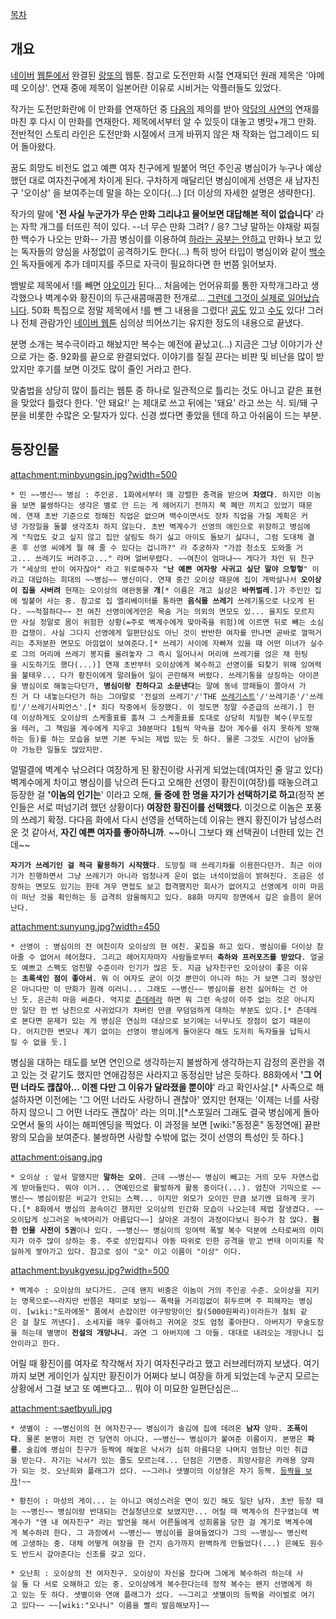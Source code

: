 [[목차]]

== 개요 ==
[[네이버]] [[웹툰]]에서 완결된 [[랑또]]의 웹툰. 참고로 도전만화 시절 연재되던 원래 제목은 '야메떼 오이상'. 연재 중에 제목이 일본어란 이유로 시비거는 악플러들도 있었다.

작가는 도전만화란에 이 만화를 연재하던 중 [[다음]]의 제의를 받아 [[악당의 사연]]의 연재를 마친 후 다시 이 만화를 연재한다. 제목에서부터 알 수 있듯이 대놓고 병맛+개그 만화. 전반적인 스토리 라인은 도전만화 시절에서 크게 바뀌지 않은 채 작화는 업그레이드 되어 돌아왔다.

꿈도 희망도 비전도 없고 예쁜 여자 친구에게 빌붙어 먹던 주인공 병심이가 누구나 예상했던 대로 여자친구에게 차이게 된다. 구차하게 매달리던 병심이에게 선영은 새 남자친구 '오이상' 을 보여주는데 말을 하는 오이다(...) [더 이상의 자세한 설명은 생략한다].

작가의 말에 ''''전 사실 누군가가 무슨 만화 그리냐고 물어보면 대답해본 적이 없습니다'''' 라는 자학 개그를 터뜨린 적이 있다. --너 무슨 만화 그려? / 응? 그냥 말하는 야채랑 찌질한 백수가 나오는 만화-- 가끔 병심이를 이용하여 [[하라는 공부는 안하고]] 만화나 보고 있는 독자들의 양심을 사정없이 공격하기도 한다(...) 특히 방어 타입이 병심이와 같이 [[백수]]인 독자들에게 추가 데미지를 주므로 자극이 필요하다면 한 번쯤 읽어보자.

뱀발로 제목에서 !를 빼면 [[야오이]]가 된다... 처음에는 언어유희를 통한 자학개그라고 생각했으나 벽계수와 황진이의 두근새콤매콤한 전개로... [[그런데 그것이 실제로 일어났습니다]]. 50화 특집으로 정말 제목에서 !를 뺀 그 내용을 그렸다! [[공]]도 있고 [[수]]도 있다! 그러나 전체 관람가인 [[네이버 웹툰]] 심의상 띄어쓰기는 유지한 정도의 내용으로 끝냈다. 

분명 소개는 복수극이라고 해놨지만 복수는 예전에 끝났고(...) 지금은 그냥 이야기가 산으로 가는 중. 92화를 끝으로 완결되었다. 이야기를 질질 끈다는 비판 및 비난을 많이 받았지만 후기를 보면 이것도 많이 줄인 거라고 한다.

맞춤법을 상당히 많이 틀리는 웹툰 중 하나로 일관적으로 틀리는 것도 아니고 같은 표현을 맞았다 틀렸다 한다. '안 돼요!' 는 제대로 쓰고 뒤에는 '돼요' 라고 쓰는 식. 되/돼 구분을 비롯한 수많은 오·탈자가 있다. 신경 썼다면 좋았을 텐데 하고 아쉬움이 드는 부분.

== 등장인물 ==
attachment:minbyungsin.jpg?width=500
 * 민 ~~병신~~ 병심 : 주인공. 1화에서부터 꽤 강렬한 충격을 받으며 '''차였다'''. 하지만 이놈을 보면 불쌍하다는 생각은 별로 안 드는 게 헤어지기 전까지 쭉 폐만 끼치고 있었기 때문에. 연재 초반 기준으로 정해진 직업은 없으며 백수이면서도 장차 직업을 가질 계획은 커녕 가정일을 돌볼 생각조차 하지 않는다. 초반 벽계수가 선영의 애인으로 위장하고 병심에게 "직업도 갖고 싶지 않고 집안 살림도 하기 싫고 아이도 돌보기 싫다니, 그럼 도대체 결혼 후 선영 씨에게 뭘 해 줄 수 있다는 겁니까?" 라 추궁하자 "가끔 청소도 도와줄 거고... 쓰레기도 버려주고..." 라며 얼버무렸다. ~~여친이 엄마냐~~ 게다가 차인 뒤 친구가 "세상의 반이 여자잖아" 라고 위로해주자 "'''난 예쁜 여자랑 사귀고 싶단 말야 으헣헣'''" 이라고 대답하는 희대의 ~~병심~~ 병신이다. 연재 중간 오이상 때문에 집이 개박살나서 '''오이상이 집을 사버려''' 현재는 오이상의 애완동물 '''개'''[* 이름은 개고 실상은 '''바퀴벌레'''.]가 주인인 집에 빌붙어 사는 중. 참고로 집 엘리베이터를 통하면 '''음식물 쓰레기''' 쓰레기통으로 나오게 된다. ~~적절하다~~ 전 여친 선영이에게만은 목숨 거는 의외의 면모도 있... 을지도 모르지만 사실 정말로 몸이 위험한 상황(=주로 벽계수에게 맞아죽을 위험)에 이르면 뒤로 빼는 소심한 겁쟁이. 사실 그다지 선영에게 일편단심도 아닌 것이 반반한 여자를 만나면 곧바로 껄떡거리는 추저분한 면모도 아낌없이 보여준다.[* 쓰레기 사이에 자빠져 있을 때 어떤 미녀가 실수로 그의 머리에 쓰레기 봉지를 올려놓자 그 즉시 일어나서 머리에 쓰레기를 얹은 채 헌팅을 시도하기도 했다(...)] 연재 초반부터 오이상에게 복수하고 선영이를 되찾기 위해 잉여력을 불태우... 다가 황진이에게 말려들어 일이 곤란해져 버렸다. 쓰레기통을 상징하는 아이콘을 병심이로 해놓는다던가, '''병심이랑 친하다고 소문낸다'''는 말에 동네 깡패들이 쫄아서 가진 거 다 내놓는다던가 하는 그야말로 '전설의 쓰레기'/'THE [[쓰레기스트]]'/'쓰레기준'/'쓰레킹'/'쓰레기사피언스'.[* 죄다 작중에서 등장했다. 이 정도면 정말 수준급의 쓰레기.] 헌데 이상하게도 오이상의 스케줄표를 훔쳐 그 스케줄표를 토대로 상당히 치밀한 복수(무도장을 테러, 그 책임을 계수에게 지우고 30분마다 1팀씩 약속을 잡아 계수를 쉬지 못하게 방해하는 등)를 하는 모습을 보면 기본 두뇌는 제법 있는 듯 하다. 물론 그것도 시간이 남아돌아 가능한 일들도 많았지만.

얼떨결에 벽계수 낚으려다 여장하게 된 황진이랑 사귀게 되었는데(여자인 줄 알고 있다) 벽계수에게 차이고 병심이를 낚으려 든다고 오해한 선영이 황진이(여장)를 때놓으려고 등장한 걸 ''''이놈의 인기는'''' 이라고 오해, '''둘 중에 한 명을 자기가 선택하기로 하고'''(정작 본인들은 서로 떠넘기려 했던 상황이다) '''여장한 황진이를 선택했다'''. 이것으로 이놈은 포풍의 쓰레기 확정. 다다음 화에서 다시 선영을 선택하는데 이유는 왠지 황진이가 남성스러운 것 같아서, '''자긴 예쁜 여자를 좋아하니까'''. ~~아니 그보다 왜 선택권이 너한테 있는 건데~~

 '''자기가 쓰레기인 걸 적극 활용하기 시작했다'''. 도망칠 때 쓰레기차를 이용한다던가. 최근 이야기가 진행하면서 그냥 쓰레기가 아니라 엄청나게 운이 없는 녀석이었음이 밝혀진다. 조금은 성장하는 면모도 있기는 한데 겨우 면접도 보고 합격했지만 회사가 없어지고 선영에게 이미 마음이 떠난 것을 확인하는 등 급격히 암울해지고 있다. 88화 마지막 장면에서 깊은 슬픔이 묻어난다.

attachment:sunyung.jpg?width=450
 * 선영이 : 병심이의 전 여친이자 오이상의 현 여친. 꽃집을 하고 있다. 병심이를 더이상 참아줄 수 없어서 헤어졌다. 그리고 헤어지자마자 사람들로부터 '''축하와 프러포즈를 받았다'''. 얼굴도 예쁘고 스펙도 엄친딸 수준이라 인기가 많은 듯. 지금 남자친구인 오이상이 좋은 이유는 '''초록색인 점이 좋아서'''. 뭐 이 여자도 굳이 이것 뿐만이 아니라 하는 거 보면 그리 정상인은 아니다만 이 만화가 원래 이러니... 그래도 ~~병신~~ 병심이를 완전 싫어하는 건 아닌 듯. 은근히 마음 써준다. 억지로 [[츤데레]]라 하면 뭐 그런 속성이 아주 없는 것은 아니지만 일단 한 번 남친으로 사귀었다가 차버린 만큼 무덤덤하게 대하는 부분도 있다.[* 츤데레로 본다면 문제가 있는 게 병심은 연심의 대상으로 보기에는 너무나도 장점이 없기 때문이다. 어지간한 변모나 계기 없이는 선영이 병심에게 돌아온다 해도 도저히 독자들을 납득시킬 수 없을 듯.]

병심을 대하는 태도를 보면 연인으로 생각하는지 불쌍하게 생각하는지 감정의 혼란을 겪고 있는 것 같기도 했지만 연애감정은 사라지고 동정심만 남은 듯하다. 88화에서 ''''그 어떤 너라도 괞찮아... 이젠 다만 그 이유가 달라졌을 뿐이야'''' 라고 확인사살.[* 사족으로 해설하자면 이전에는 '그 어떤 너라도 사랑하니 괜찮아' 였지만 현재는 '이제는 너를 사랑하지 않으니 그 어떤 너라도 괜찮아' 라는 의미.][*스포일러 그래도 결국 병심에게 돌아오면서 둘의 사이는 해피엔딩을 찍었다. 이 과정을 보면 [wiki:"동정혼" 동정연애] 끝판왕의 모습을 보여준다. 불쌍하면 사랑할 수밖에 없는 것이 선영의 특성인 듯 하다.] 

attachment:oisang.jpg
 * 오이상 : 앞서 말했지만 '''말하는 오이'''. 근데 ~~병신~~ 병심이 빼고는 거의 모두 자연스럽게 받아들인다. 뭐야 이거... 연예인으로 활발하게 활동 중이다(...). 엄친아 기믹으로 ~~병신~~ 병심이랑은 비교가 안되는 스펙... 이지만 외모가 오이인 만큼 보기엔 묘하게 웃기다.[* 8화에서 병심의 꿈속이긴 했지만 오이상의 인간화 모습이 나오는데 제법 잘생겼다. ~~오이답게 싱그러운 녹색머리가 아름답다~~] 살아온 과정이 과정이다보니 원수가 참 많다. '''원한 인물 사전이 5권'''이나 있다. ~~병신~~ 병심이의 잉여력 폭발 복수 덕분에 스타로써의 이미지가 아주 많이 상하는 중. 주로 성인잡지나 야동 따위로 인한 공격을 받고 변태 이미지를 착실하게 쌓아가고 있다. 참고로 성이 "오" 이고 이름이 "이상" 이다.

attachment:byukgyesu.jpg?width=500
 * 벽계수 : 오이상의 보디가드. 근데 왠지 비중은 이놈이 거의 주인공 수준. 오이상을 지키는 명목으로~~라지만 반쯤은 재미로 보임~~ 폭력을 거리낌없이 휘두르며 주 피해자는 병심이. [wiki:"도라에몽" 품에서 손잡이만 야구방망이인 칼(5000원짜리)이라든가 철퇴 같은 걸 잘도 꺼낸다]. 소세지를 매우 좋아하고 귀여운 것도 엄청 좋아한다. 아버지가 무술도장을 하는데 별명이 '''전설의 개망나니'''. 과연 그 아버지에 그 아들. 대대로 내려오는 개망나니 집안이라고 한다.

어릴 때 황진이를 여자로 착각해서 자기 여자친구라고 했고 러브레터까지 보냈다. 여기까지 보면 게이인가 싶지만 황진이가 어쩌다 보니 여장을 하게 되었는데 누군지 모르는 상황에서 그걸 보고 또 예쁘다고... 뭐야 이 미묘한 일편단심은...

attachment:saetbyuli.jpg
 * 샛별이 : ~~병신이의 현 여자친구~~ 병심이가 술김에 집에 데려온 '''남자''' 양파. '''조폭이다'''. 물론 본명이 저런 건 당연히 아니다. ~~병신~~ 병심이가 붙여준 이름이지. 본명은 '''파룡'''. 술김에 병심이 친구가 등짝에 해놓은 낙서가 심히 아름다운 나머지 엄청난 미인 취급을 받는다. 자기는 낙서가 있는 줄도 모르는데... 단점은 기면증. 희망사항은 카레용 양파가 되는 것. 오난희와 플래그가 섰다. ~~그러나 샛별이의 이상형은 자기 등짝. [[등짝을 보자]]!~~

 * 황진이 : 마성의 게이... 는 아니고 여성스러운 면이 있긴 해도 일단 남자. 초반 등장 때는 ~~병신~~ 병심이랑 반대되는 건실청년으로 보였지만... 어릴 때 벽계수의 친구였는데 벽계수가 "얜 내 여자친구" 라는 발언을 해서 어른들에게 성희롱을 당한 걸 계기로 벽계수에게 복수하려 한다. 그 과정에서 ~~병신~~ 병심이를 끌여들였다가 그의 ~~병심~~ 병신력에 고생하는 중. 대체 어떻게 여장을 한 건지 슴가까지 완벽하게 만들었다(...) 은혜도 원수도 반드시 갚아준다는 신조를 갖고 있다.

 * 오난희 : 오이상의 전 여자친구. 오이상이 자신을 찼다며 그에게 복수하려 하는데 사실 둘 다 서로 오해하고 있는 중. 오이상에게 복수한다는데 정작 복수는 왠지 선영에게 하고 있는 듯 하다. 샛별이와 연애 플래그가 섰다. ~~그리고 샛별이의 등짝을 라이벌로 여기고 있다~~ ~~[wiki:"오나니" 이름을 빨리 발음해보자]~~
